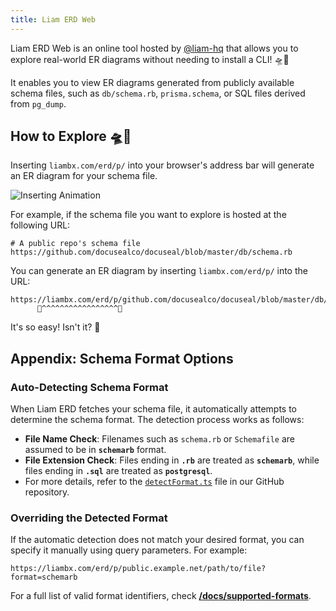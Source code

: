 ```yaml
---
title: Liam ERD Web
---
```


Liam ERD Web is an online tool hosted by [@liam-hq](https://github.com/liam-hq) that allows you to explore real-world ER diagrams without needing to install a CLI! 🛸💫

It enables you to view ER diagrams generated from publicly available schema files, such as `db/schema.rb`, `prisma.schema`, or SQL files derived from `pg_dump`.

## How to Explore 🛸💫

Inserting `liambx.com/erd/p/` into your browser's address bar will generate an ER diagram for your schema file.

![Inserting Animation](/images/content/docs/1.gif)

For example, if the schema file you want to explore is hosted at the following URL:

```
# A public repo's schema file
https://github.com/docusealco/docuseal/blob/master/db/schema.rb
```

You can generate an ER diagram by inserting `liambx.com/erd/p/` into the URL:

```
https://liambx.com/erd/p/github.com/docusealco/docuseal/blob/master/db/schema.rb
      👾^^^^^^^^^^^^^^^^^👾
```

It's so easy! Isn't it? 🚀

## Appendix: Schema Format Options

### Auto-Detecting Schema Format

When Liam ERD fetches your schema file, it automatically attempts to determine the schema format. The detection process works as follows:

- **File Name Check**: Filenames such as `schema.rb` or `Schemafile` are assumed to be in **`schemarb`** format.
- **File Extension Check**: Files ending in **`.rb`** are treated as **`schemarb`**, while files ending in **`.sql`** are treated as **`postgresql`**.
- For more details, refer to the [`detectFormat.ts`](https://github.com/liam-hq/liam/blob/main/frontend/packages/db-structure/src/parser/supportedFormat/detectFormat.ts) file in our GitHub repository.

### Overriding the Detected Format

If the automatic detection does not match your desired format, you can specify it manually using query parameters. For example:

```
https://liambx.com/erd/p/public.example.net/path/to/file?format=schemarb
```

For a full list of valid format identifiers, check [**/docs/supported-formats**](/docs/supported-formats).
